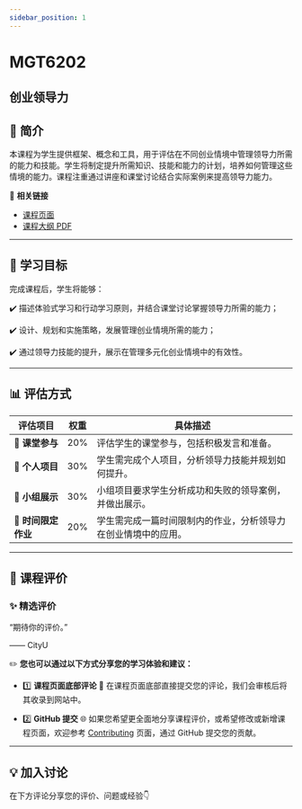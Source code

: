 ```yaml
---
sidebar_position: 1
---
```


# MGT6202
## 创业领导力

## **📘 简介**
本课程为学生提供框架、概念和工具，用于评估在不同创业情境中管理领导力所需的能力和技能。学生将制定提升所需知识、技能和能力的计划，培养如何管理这些情境的能力。课程注重通过讲座和课堂讨论结合实际案例来提高领导力能力。

🔗 **相关链接**
- [课程页面](https://www.cityu.edu.hk/catalogue/pg/202526/course/MGT6202.htm)
- [课程大纲 PDF](https://www.cityu.edu.hk/catalogue/pg/202526/course/MGT6202.pdf)

---

## **🎯 学习目标**

完成课程后，学生将能够：

✔️ 描述体验式学习和行动学习原则，并结合课堂讨论掌握领导力所需的能力；

✔️ 设计、规划和实施策略，发展管理创业情境所需的能力；

✔️ 通过领导力技能的提升，展示在管理多元化创业情境中的有效性。

---

## **📊 评估方式**

| **评估项目**           | **权重** | **具体描述**                                                                                       |
|-----------------------|---------|---------------------------------------------------------------------------------------------------|
| **📄 课堂参与**        | 20%     | 评估学生的课堂参与，包括积极发言和准备。                                                         |
| **📄 个人项目**        | 30%     | 学生需完成个人项目，分析领导力技能并规划如何提升。                                               |
| **📄 小组展示**        | 30%     | 小组项目要求学生分析成功和失败的领导案例，并做出展示。                                           |
| **📝 时间限定作业**     | 20%     | 学生需完成一篇时间限制内的作业，分析领导力在创业情境中的应用。                                  |

---

## **💬 课程评价**

### ✨ **精选评价**
<div className={commentStyles.commentBox}>
    <p className={commentStyles.commentText}>
        “期待你的评价。”
    </p>
    <p className={commentStyles.commentAuthor}>—— CityU</p>
</div>

✏️ **您也可以通过以下方式分享您的学习体验和建议：**

- 1️⃣ **课程页面底部评论**
💬 在课程页面底部直接提交您的评论，我们会审核后将其收录到网站中。

- 2️⃣ **GitHub 提交**
🌐 如果您希望更全面地分享课程评价，或希望修改或新增课程页面，欢迎参考 [Contributing](/contributing) 页面，通过 GitHub 提交您的贡献。


---

## **💡 加入讨论**

在下方评论分享您的评价、问题或经验👇
<Utterances />